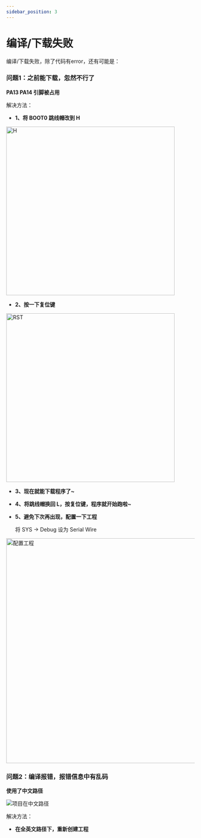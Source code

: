 ```yaml
---
sidebar_position: 3
---
```


# 编译/下载失败

编译/下载失败，除了代码有error，还有可能是：

### 问题1：之前能下载，忽然不行了

**PA13 PA14 引脚被占用**

解决方法：

- **1、将 BOOT0 跳线帽改到 H**

<div style={{ display: "flex", justifyContent: "center", alignItems: "center", marginBottom: "20px"}}>
<img src={require('./img/CompilationFailed/H.png').default} alt="H" width="450px" />
</div>

- **2、按一下复位键**

<div style={{ display: "flex", justifyContent: "center", alignItems: "center", marginBottom: "20px"}}>
<img src={require('./img/CompilationFailed/RST.png').default} alt="RST" width="450px" />
</div>

- **3、现在就能下载程序了~**

- **4、将跳线帽换回 L，按复位键，程序就开始跑啦~**

- **5、避免下次再出现，配置一下工程**

    将 SYS -> Debug 设为 Serial Wire

<div style={{ display: "flex", justifyContent: "center", alignItems: "center", marginBottom: "20px"}}>
<img src={require('./img/CompilationFailed/配置工程.png').default} alt="配置工程" width="600px" />
</div>

### 问题2：编译报错，报错信息中有乱码

**使用了中文路径**

![项目在中文路径](img/CompilationFailed/项目在中文路径.png)

解决方法：

- **在全英文路径下，重新创建工程**